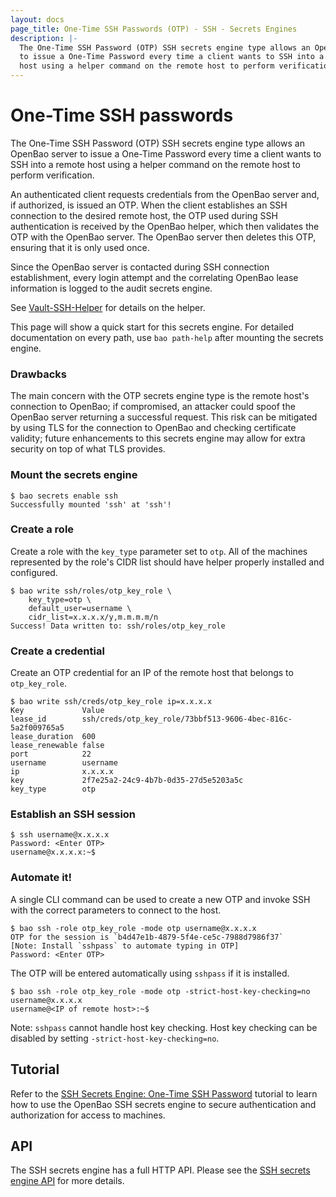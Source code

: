```yaml
---
layout: docs
page_title: One-Time SSH Passwords (OTP) - SSH - Secrets Engines
description: |-
  The One-Time SSH Password (OTP) SSH secrets engine type allows an OpenBao server
  to issue a One-Time Password every time a client wants to SSH into a remote
  host using a helper command on the remote host to perform verification.
---
```


# One-Time SSH passwords

The One-Time SSH Password (OTP) SSH secrets engine type allows an OpenBao server to
issue a One-Time Password every time a client wants to SSH into a remote host
using a helper command on the remote host to perform verification.

An authenticated client requests credentials from the OpenBao server and, if
authorized, is issued an OTP. When the client establishes an SSH connection to
the desired remote host, the OTP used during SSH authentication is received by
the OpenBao helper, which then validates the OTP with the OpenBao server. The OpenBao
server then deletes this OTP, ensuring that it is only used once.

Since the OpenBao server is contacted during SSH connection establishment, every
login attempt and the correlating OpenBao lease information is logged to the audit
secrets engine.

<!-- TODO: fork SSH helper -->
See [Vault-SSH-Helper](https://github.com/hashicorp/vault-ssh-helper) for
details on the helper.

This page will show a quick start for this secrets engine. For detailed
documentation on every path, use `bao path-help` after mounting the secrets
engine.

### Drawbacks

The main concern with the OTP secrets engine type is the remote host's
connection to OpenBao; if compromised, an attacker could spoof the OpenBao server
returning a successful request. This risk can be mitigated by using TLS for the
connection to OpenBao and checking certificate validity; future enhancements to
this secrets engine may allow for extra security on top of what TLS provides.

### Mount the secrets engine

```shell-session
$ bao secrets enable ssh
Successfully mounted 'ssh' at 'ssh'!
```

### Create a role

Create a role with the `key_type` parameter set to `otp`. All of the machines
represented by the role's CIDR list should have helper properly installed and
configured.

```shell-session
$ bao write ssh/roles/otp_key_role \
    key_type=otp \
    default_user=username \
    cidr_list=x.x.x.x/y,m.m.m.m/n
Success! Data written to: ssh/roles/otp_key_role
```

### Create a credential

Create an OTP credential for an IP of the remote host that belongs to
`otp_key_role`.

```shell-session
$ bao write ssh/creds/otp_key_role ip=x.x.x.x
Key            	Value
lease_id       	ssh/creds/otp_key_role/73bbf513-9606-4bec-816c-5a2f009765a5
lease_duration 	600
lease_renewable	false
port           	22
username       	username
ip             	x.x.x.x
key            	2f7e25a2-24c9-4b7b-0d35-27d5e5203a5c
key_type       	otp
```

### Establish an SSH session

```shell-session
$ ssh username@x.x.x.x
Password: <Enter OTP>
username@x.x.x.x:~$
```

### Automate it!

A single CLI command can be used to create a new OTP and invoke SSH with the
correct parameters to connect to the host.

```shell-session
$ bao ssh -role otp_key_role -mode otp username@x.x.x.x
OTP for the session is `b4d47e1b-4879-5f4e-ce5c-7988d7986f37`
[Note: Install `sshpass` to automate typing in OTP]
Password: <Enter OTP>
```

The OTP will be entered automatically using `sshpass` if it is installed.

```shell-session
$ bao ssh -role otp_key_role -mode otp -strict-host-key-checking=no username@x.x.x.x
username@<IP of remote host>:~$
```

Note: `sshpass` cannot handle host key checking. Host key checking can be
disabled by setting `-strict-host-key-checking=no`.

## Tutorial

Refer to the [SSH Secrets Engine: One-Time SSH
Password](/tutorials/secrets-management/ssh-otp) tutorial
to learn how to use the OpenBao SSH secrets engine to secure authentication and authorization for access to machines.

## API

The SSH secrets engine has a full HTTP API. Please see the
[SSH secrets engine API](/api-docs/secret/ssh) for more
details.
